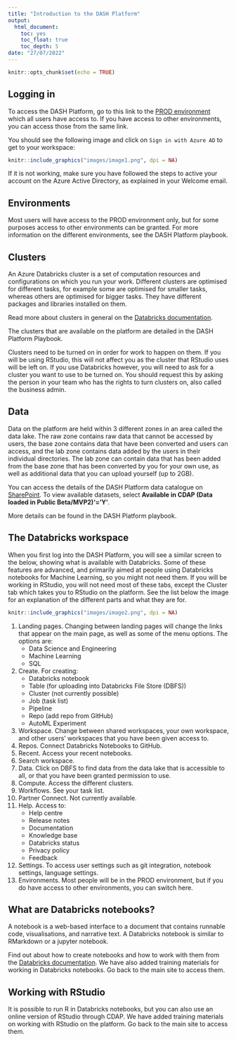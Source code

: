 ```yaml
---
title: "Introduction to the DASH Platform"
output:
  html_document:
    toc: yes
    toc_float: true
    toc_depth: 5
date: "27/07/2022"
---
```


```r
knitr::opts_chunk$set(echo = TRUE)
```

## Logging in  

To access the DASH Platform, go to this link to the [PROD environment](https://adb-7393756451346106.6.azuredatabricks.net/) which all users have access to. If you have access to other environments, you can access those from the same link. 

You should see the following image and click on `Sign in with Azure AD` to get to your workspace:


```r
knitr::include_graphics("images/image1.png", dpi = NA)
```


If it is not working, make sure you have followed the steps to active your account on the Azure Active Directory, as explained in your Welcome email.  


## Environments  

Most users will have access to the PROD environment only, but for some purposes access to other environments can be granted. For more information on the different environments, see the DASH Platform playbook.


## Clusters 

An Azure Databricks cluster is a set of computation resources and configurations on which you run your work. Different clusters are optimised for different tasks, for example some are optimised for smaller tasks, whereas others are optimised for bigger tasks. They have different packages and libraries installed on them.  

Read more about clusters in general on the [Databricks documentation](https://docs.microsoft.com/en-gb/azure/databricks/).  

The clusters that are available on the platform are detailed in the DASH Platform Playbook.  

Clusters need to be turned on in order for work to happen on them. If you will be using RStudio, this will not affect you as the cluster that RStudio uses will be left on. If you use Databricks however, you will need to ask for a cluster you want to use to be turned on. You should request this by asking the person in your team who has the rights to turn clusters on, also called the business admin.   

## Data

Data on the platform are held within 3 different zones in an area called the data lake. The raw zone contains raw data that cannot be accessed by users, the base zone contains data that have been converted and users can access, and the lab zone contains data added by the users in their individual directories. The lab zone can contain data that has been added from the base zone that has been converted by you for your own use, as well as additional data that you can upload yourself (up to 2GB). 

You can access the details of the DASH Platform data catalogue on [SharePoint](https://defra.sharepoint.com/:x:/r/teams/Team552/Data%20Information/Data%20Strategy%20and%20Engagement/Current%20Projects/CDAP%20-%20(Original%20Environmental%20Analytics%20and%20Reporting)/CDAP%20Data%20Catalogue/CDAP%20Data%20Catalogue.xlsx?d=w7c345456e15c4f47b474985d0aae7f14&csf=1&web=1). To view available datasets, select **Available in CDAP (Data loaded in Public Beta/MVP2)'='Y'**.

More details can be found in the DASH Platform playbook.  


## The Databricks workspace  

When you first log into the DASH Platform, you will see a similar screen to the below, showing what is available with Databricks. Some of these features are advanced, and primarily aimed at people using Databricks notebooks for Machine Learning, so you might not need them. If you will be working in RStudio, you will not need most of these tabs, except the Cluster tab which takes you to RStudio on the platform. See the list below the image for an explanation of the different parts and what they are for.  
  

```r
knitr::include_graphics("images/image2.png", dpi = NA)
```

  
  
1. Landing pages. Changing between landing pages will change the links that appear on the main page, as well as some of the menu options. The options are:  
    - Data Science and Engineering  
    - Machine Learning  
    - SQL  
2. Create. For creating:  
    - Databricks notebook  
    - Table (for uploading into Databricks File Store (DBFS))  
    - Cluster (not currently possible)  
    - Job (task list)  
    - Pipeline  
    - Repo (add repo from GitHub)  
    - AutoML Experiment  
3. Workspace. Change between shared workspaces, your own workspace, and other users' workspaces that you have been given access to.  
4. Repos. Connect Databricks Notebooks to GitHub.    
5. Recent. Access your recent notebooks.  
6. Search workspace.  
7. Data. Click on DBFS to find data from the data lake that is accessible to all, or that you have been granted permission to use.  
8. Compute. Access the different clusters.  
9. Workflows. See your task list.  
10. Partner Connect. Not currently available.  
11. Help. Access to:  
    - Help centre  
    - Release notes  
    - Documentation  
    - Knowledge base  
    - Databricks status  
    - Privacy policy  
    - Feedback  
12. Settings. To access user settings such as git integration, notebook settings, language settings.  
13. Environments. Most people will be in the PROD environment, but if you do have access to other environments, you can switch here.  

## What are Databricks notebooks?  

A notebook is a web-based interface to a document that contains runnable code, visualisations, and narrative text. A Databricks notebook is similar to RMarkdown or a jupyter notebook.  

Find out about how to create notebooks and how to work with them from the [Databricks documentation](https://docs.microsoft.com/en-gb/azure/databricks/notebooks/). We have also added training materials for working in Databricks notebooks. Go back to the main site to access them.

## Working with RStudio 

It is possible to run R in Databricks notebooks, but you can also use an online version of RStudio through CDAP. We have added training materials on working with RStudio on the platform. Go back to the main site to access them.